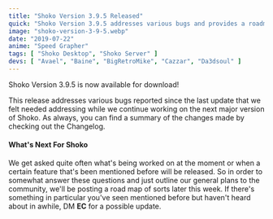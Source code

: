 ```yaml
---
title: "Shoko Version 3.9.5 Released"
quick: "Shoko Version 3.9.5 addresses various bugs and provides a roadmap update for the next major version."
image: "shoko-version-3-9-5.webp"
date: "2019-07-22"
anime: "Speed Grapher"
tags: [ "Shoko Desktop", "Shoko Server" ]
devs: [ "Avael", "Baine", "BigRetroMike", "Cazzar", "Da3dsoul" ]
---
```


Shoko Version 3.9.5 is now available for download!

This release addresses various bugs reported since the last update that we felt needed addressing while we continue
working on the next major version of Shoko. As always, you can find a summary of the changes made by checking out the
Changelog.

#### What's Next For Shoko

We get asked quite often what's being worked on at the moment or when a certain feature that's been mentioned before
will be released. So in order to somewhat answer these questions and just outline our general plans to the community,
we'll be posting a road map of sorts later this week. If there's something in particular you've seen mentioned before
but haven't heard about in awhile, DM **EC** for a possible update.
